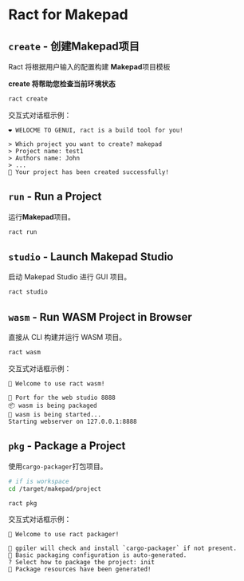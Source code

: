 # Ract for Makepad

## `create` - 创建Makepad项目

Ract 将根据用户输入的配置构建 **Makepad**项目模板

**create 将帮助您检查当前环境状态**

```bash
ract create
```
交互式对话框示例：
```plaintext
❤️ WELOCME TO GENUI, ract is a build tool for you!

> Which project you want to create? makepad
> Project name: test1
> Authors name: John
> ...
🎉 Your project has been created successfully!
```

## `run` - Run a Project  

运行**Makepad**项目。

```bash
ract run
```

## `studio` - Launch Makepad Studio  

启动 Makepad Studio 进行 GUI 项目。

```bash
ract studio
```

## `wasm` - Run WASM Project in Browser  

直接从 CLI 构建并运行 WASM 项目。

```bash
ract wasm
```

交互式对话框示例：
```plaintext
🥳 Welcome to use ract wasm!

🔸 Port for the web studio 8888
📦 wasm is being packaged
🚀 wasm is being started...
Starting webserver on 127.0.0.1:8888
```

## `pkg` - Package a Project  

使用`cargo-packager`打包项目。

```bash
# if is workspace
cd /target/makepad/project

ract pkg
```

交互式对话框示例：
```plaintext
🥳 Welcome to use ract packager!

🔸 gpiler will check and install `cargo-packager` if not present.
🔸 Basic packaging configuration is auto-generated.
? Select how to package the project: init
🎉 Package resources have been generated!
```